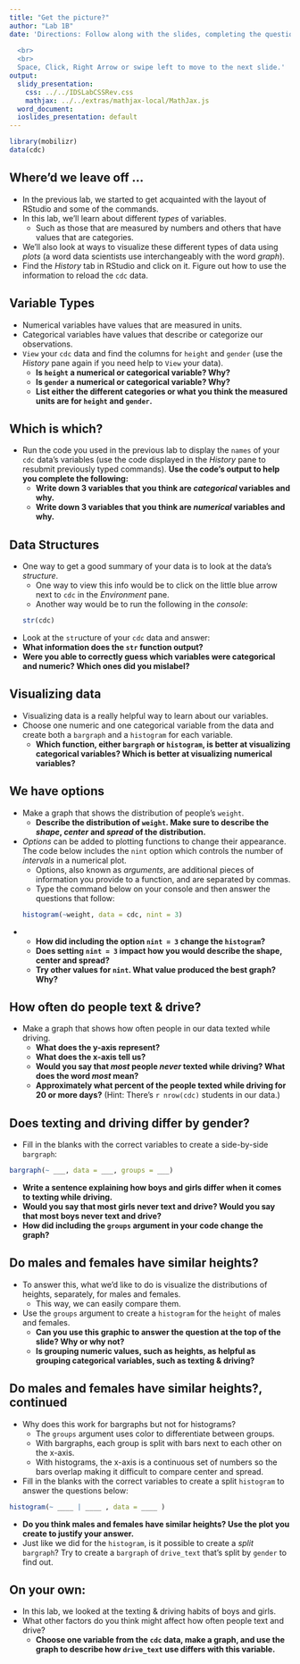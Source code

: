 ```yaml
---
title: "Get the picture?"
author: "Lab 1B"
date: 'Directions: Follow along with the slides, completing the questions in <font color=#25679E><b>blue</b></font> on your computer, and answering the questions in **red** in your journal.
  
  <br>
  <br>
  Space, Click, Right Arrow or swipe left to move to the next slide.'
output:
  slidy_presentation:
    css: ../../IDSLabCSSRev.css
    mathjax: ../../extras/mathjax-local/MathJax.js
  word_document:
  ioslides_presentation: default
---
```


```r
library(mobilizr)
data(cdc)
```

## Where'd we leave off ...

- In the previous lab, we started to get acquainted with the layout of RStudio and some of the commands.
- In this lab, we'll learn about different _types_ of variables. 
    - Such as those that are measured by numbers and others that have values that are categories.
- We'll also look at ways to visualize these different types of data using _plots_ (a word data scientists use interchangeably with the word _graph_).
- <span class="blue">Find the _History_ tab in RStudio and click on it. Figure out how to use the information to reload the `cdc` data.</span>


## Variable Types

- Numerical variables have values that are measured in units.
- Categorical variables have values that describe or categorize our observations.
- <span class="blue">`View` your `cdc` data and find the columns for `height` and `gender` (use the _History_ pane again if you need help to `View` your data).</span>
    - **Is `height` a numerical or categorical variable? Why?**
    - **Is `gender` a numerical or categorical variable? Why?**
    - **List either the different categories or what you think the measured units are for `height` and `gender`.**

    
## Which is which?

- <span class="blue">Run the code you used in the previous lab to display the `names` of your `cdc` data's variables (use the code displayed in the _History_ pane to resubmit previously typed commands).</span> **Use the code's output to help you complete the following:**
    - **Write down 3 variables that you think are _categorical_ variables and why.**
    - **Write down 3 variables that you think are _numerical_ variables and why.**


## Data Structures

- One way to get a good summary of your data is to look at the data's _structure_.
    - One way to view this info would be to click on the little blue arrow next to `cdc` in the _Environment_ pane.
    - Another way would be to run the following in the _console_:
```r
str(cdc)
```

- <span class="blue">Look at the `str`ucture of your `cdc` data and answer:</span>
- **What information does the `str` function output?**
- **Were you able to correctly guess which variables were categorical and numeric? Which ones did you mislabel?**
    

## Visualizing data

- Visualizing data is a really helpful way to learn about our variables.
- <span class="blue">Choose one numeric and one categorical variable from the data and create both a `bargraph` and a `histogram` for each variable.</span>
    - **Which function, either `bargraph` or `histogram`, is better at visualizing categorical variables? Which is better at visualizing numerical variables?**
    
## We have options

- <span class="blue">Make a graph that shows the distribution of people's `weight`.</span>
  - **Describe the distribution of `weight`. Make sure to describe the _shape_, _center_ and _spread_ of the distribution.**

- _Options_ can be added to plotting functions to change their appearance. The code below includes the `nint` option which controls the number of _intervals_ in a numerical plot.
  - Options, also known as _arguments_, are additional pieces of information you provide to a function, and are separated by commas.
  - <span class="blue">Type the command below on your console and then answer the questions that follow:</span>
```r
histogram(~weight, data = cdc, nint = 3)
```
-
  - **How did including the option `nint = 3` change the `histogram`?**
  - **Does setting `nint = 3` impact how you would describe the shape, center and spread?**
  - **Try other values for `nint`. What value produced the best graph? Why?**
 
## How often do people text & drive?

- <span class="blue">Make a graph that shows how often people in our data texted while driving.</span>
    - **What does the y-axis represent?**
    - **What does the x-axis tell us?**
    - **Would you say that _most_ people _never_ texted while driving? What does the word _most_ mean?**
    - **Approximately what percent of the people texted while driving for 20 or more days?** (Hint: There's `r nrow(cdc)` students in our data.)


## Does texting and driving differ by gender?

- <span class="blue">Fill in the blanks with the correct variables to create a side-by-side `bargraph`:</span>

```r
bargraph(~ ___, data = ___, groups = ___)
```

- **Write a sentence explaining how boys and girls differ when it comes to texting while driving.**
- **Would you say that most girls never text and drive?  Would you say that most boys never text and drive?**
- **How did including the `groups` argument in your code change the graph?**


## Do males and females have similar heights?

- To answer this, what we'd like to do is visualize the distributions of heights, separately, for males and females.
    - This way, we can easily compare them.
- <span class="blue">Use the `groups` argument to create a `histogram` for the `height` of males and females.</span>
    - **Can you use this graphic to answer the question at the top of the slide? Why or why not?**
    - **Is grouping numeric values, such as heights, as helpful as grouping categorical variables, such as texting & driving?**
    

## Do males and females have similar heights?, continued

- Why does this work for bargraphs but not for histograms?
    - The `groups` argument uses color to differentiate between groups.
    - With bargraphs, each group is split with bars next to each other on the x-axis. 
    - With histograms, the x-axis is a continuous set of numbers so the bars overlap making it difficult to compare center and spread.

- <span class="blue">Fill in the blanks with the correct variables to create a split `histogram` to answer the questions below:</span>

```r
histogram(~ ____ | ____ , data = ____ )
```

- **Do you think males and females have similar heights? Use the plot you create to justify your answer.**
- <span class="blue">Just like we did for the `histogram`, is it possible to create a _split_ `bargraph`? Try to create a `bargraph` of `drive_text` that's split by `gender` to find out.</span>

## On your own:

- In this lab, we looked at the texting & driving habits of boys and girls. 
- What other factors do you think might affect how often people text and drive?
    - **Choose one variable from the `cdc` data, make a graph, and use the graph to describe how `drive_text` use differs with this variable.**